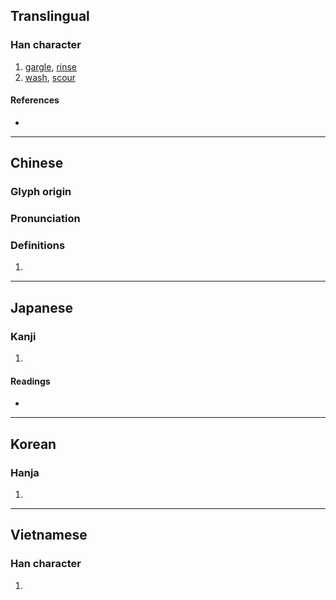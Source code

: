 {{character info/new}}
{{also|潄}}
==Translingual==

===Han character===
{{Han char|rn=85|rad=水|as=11|sn=14|four=37182|canj=EDLO,XEDLO|ids=⿰氵欶}}

# [[gargle]], [[rinse]]
# [[wash]], [[scour]]

====References====
* {{Han ref|kx=0647.070|dkj=18171|dj=1057.050|hdz=31719.010|uh=6F31|ud=28465|bh=BAA4|bd=47780}}

----

==Chinese==
{{zh-forms}}

===Glyph origin===
{{Han etym}}

===Pronunciation===
{{zh-pron
|m=shù
|c=sau3,sou3
|h=pfs=
|md=
|mn=qz:sò͘/tw:sóa/tw:sek
|w=
|mc=y
|oc=y
|cat=v
}}

===Definitions===
{{zh-hanzi}}

# {{rfdef|lang=zh}}

----

==Japanese==

===Kanji===
{{ja-kanji|grade=|rs=水11}}

# {{defn|lang=ja|sort=水11}}

====Readings====
* {{ja-readings|on=[[そう]] (sō), [[しゅう]] (shū)|kun=[[すすぐ]] (susugu), [[うがい]] (ugai)}}

----

==Korean==

===Hanja===
{{ko-hanja|hangeul=수|eumhun=|rv=su|mr=su|y=swu}}

# {{defn|lang=ko|sort=水11}}

----

==Vietnamese==

===Han character===
{{vi-readings|rs=水11| hanviet = trướng}}

# {{defn|lang=vi|sort=水11}}